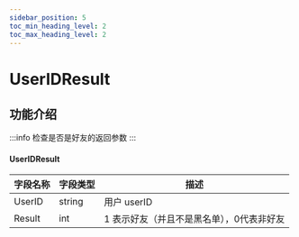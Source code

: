 ```yaml
---
sidebar_position: 5
toc_min_heading_level: 2
toc_max_heading_level: 2
---
```


# UserIDResult

## 功能介绍

:::info
检查是否是好友的返回参数
:::

#### UserIDResult

| 字段名称 | 字段类型 | 描述                         |
| -------- | -------- | ---------------------------- |
| UserID   | string   | 用户 userID                  |
| Result   | int      | 1 表示好友（并且不是黑名单），0代表非好友 |
